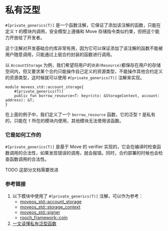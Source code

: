 # 私有泛型


`#[private_generics(T)]` 是一个函数注解，它保证了添加该注解的函数，只能在定义 `T` 的模块内调用，安全模型上遵循和 Move 存储指令类似约束，但把这个能力开放给了开发者。

这个注解对开发基础合约库非常有用，因为它可以保证添加了该注解的函数不能被用户随意调用，只能通过上层合约封装的函数进行调用。

以 `AccountStorage` 为例，我们希望将用户的`资源(Resource)`都保存在用户的存储空间内，但又要求某个合约只能操作自己定义的资源类型，不能操作其他合约定义的资源类型，这时候就可以使用 `#[private_generics(T)]` 注解来实现。

```move
module moveos_std::account_storage{
    #[private_generics(T)]
    public fun borrow_resource<T: key>(ctx: &StorageContext, account: address): &T;
}
```

在上面的例子中，我们定义了一个 `borrow_resource` 函数，它的泛型 `T` 是私有的，只能在 `T` 所在的模块内使用，其他模块无法使用该函数。

### 它是如何工作的

`#[private_generics(T)]` 是基于 Move 的 verifier 实现的，它会在编译时检查函数调用的合法性，如果发现错误的调用，就会报错。同时，合约部署的时候也会检查函数调用的合法性。

<Callout>
  TODO 这部分文档需要改进
</Callout>

### 参考链接

1. 以下模块中使用了 `#[private_generics(T)]` 注解，可以作为参考：
    - [moveos_std::account_storage](https://github.com/rooch-network/rooch/blob/main/moveos/moveos-stdlib/moveos-stdlib/sources/account_storage.move)
    - [moveos_std::storage_context](https://github.com/rooch-network/rooch/blob/main/moveos/moveos-stdlib/moveos-stdlib/sources/storage_context.move)
    - [moveos_std::signer](https://github.com/rooch-network/rooch/blob/main/moveos/moveos-stdlib/moveos-stdlib/sources/signer.move)
    - [rooch_framework::coin](https://github.com/rooch-network/rooch/blob/main/crates/rooch-framework/sources/coin.move)
2. [一文读懂私有泛型函数](../../blog/read-private-generics-in-one-article.zh-CN.mdx)
